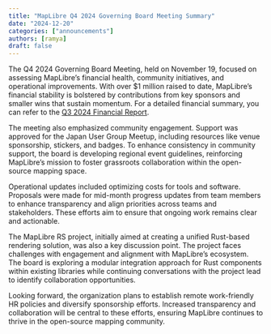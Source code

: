 ```yaml
---
title: "MapLibre Q4 2024 Governing Board Meeting Summary"
date: "2024-12-20"
categories: ["announcements"]
authors: [ramya]
draft: false
---
```


The Q4 2024 Governing Board Meeting, held on November 19, focused on assessing MapLibre’s financial health, community initiatives, and operational improvements. With over $1 million raised to date, MapLibre’s financial stability is bolstered by contributions from key sponsors and smaller wins that sustain momentum. For a detailed financial summary, you can refer to the [Q3 2024 Financial Report](https://github.com/maplibre/maplibre.github.io/blob/main/public/about/reports/Financial-Report-Q4-2023.pdf).

The meeting also emphasized community engagement. Support was approved for the Japan User Group Meetup, including resources like venue sponsorship, stickers, and badges. To enhance consistency in community support, the board is developing regional event guidelines, reinforcing MapLibre’s mission to foster grassroots collaboration within the open-source mapping space.

Operational updates included optimizing costs for tools and software. Proposals were made for mid-month progress updates from team members to enhance transparency and align priorities across teams and stakeholders. These efforts aim to ensure that ongoing work remains clear and actionable.

The MapLibre RS project, initially aimed at creating a unified Rust-based rendering solution, was also a key discussion point. The project faces challenges with engagement and alignment with MapLibre’s ecosystem. The board is exploring a modular integration approach for Rust components within existing libraries while continuing conversations with the project lead to identify collaboration opportunities.

Looking forward, the organization plans to establish remote work-friendly HR policies and diversify sponsorship efforts. Increased transparency and collaboration will be central to these efforts, ensuring MapLibre continues to thrive in the open-source mapping community.
